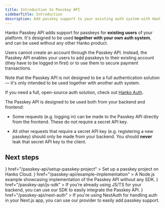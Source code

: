 ```yaml
---
title: Introduction to Passkey API
sidebarTitle: Introduction
description: Add passkey support to your existing auth system with Hanko Passkey API.
---
```


Hanko Passkey API adds support for passkeys for **existing users** of your platform. It's designed to be used **together with your own auth system**, and can be used without any other Hanko product.

Users cannot create an account through the Passkey API. Instead, the Passkey API enables your users to add passkeys to their existing account (they have to be logged in first) or to use them to secure
payment transactions.

<Tip>
Note that the Passkey API is not designed to be a full authentication solution — it's only intended to be used together with another auth system.

If you need a full, open-source auth solution, check out [Hanko Auth](/introduction).

</Tip>

The Passkey API is designed to be used both from your backend and frontend:

- Some requests (e.g. logging in) can be made to the Passkey API directly from the frontend. These do not require a secret API key.

- All other requests that require a secret API key (e.g. registering a new passkey) should only be made from your backend. You should **never** leak that secret API key to the client.

## Next steps

<CardGroup cols={2}>
  <Card
    title="Set up Passkey Project"
    icon={
      <svg width="20" height="20" viewBox="0 0 48 48" fill="#5465FF" xmlns="http://www.w3.org/2000/svg">
        <path d="M36.0611 12.8774V41.9346H32.0922V26.037H16.4355V29.9695H28.1247V31.9991C28.1245 37.076 28.1162 42.1529 28.1294 47.2296C28.1302 47.5458 28.147 47.7976 28.1834 47.9964C32.6231 47.2725 36.6568 45.3468 39.9439 42.5638V22.1278C39.9439 19.047 39.2607 15.6673 36.0611 12.8774Z"/>
        <path d="M28.1934 14.0905H32.1592V5.37542C34.5455 5.89249 43.5968 11.8123 43.9658 21.0866V38.3127C46.8954 34.2961 48.6284 29.3509 48.6284 23.9988C48.6284 11.9094 39.8063 1.88475 28.2498 0C28.2157 0.203994 28.2006 0.463484 28.1989 0.790525L28.1934 14.0905Z"/>
        <path d="M12.4336 35.119V6.06185H16.4025V21.9594H32.0591V18.0269H20.37V15.9973C20.3702 10.9204 20.3784 5.8435 20.3652 0.766797C20.3645 0.450663 20.3476 0.198827 20.3113 0C15.8716 0.723931 11.8378 2.64963 8.55078 5.43264V25.8686C8.55078 28.9494 9.23395 32.3291 12.4336 35.119Z"/>
        <path d="M20.435 33.9095H16.4692V42.6246C14.0829 42.1075 5.03154 36.1877 4.66259 26.9134V9.68738C1.733 13.7039 0 18.6492 0 24.0012C0 36.0907 8.82209 46.1153 20.3786 48C20.4126 47.796 20.4278 47.5365 20.4295 47.2095L20.435 33.9095Z"/>
      </svg>
    }
    href="/passkey-api/setup-passkey-project"
  >
    Set up a passkey project on Hanko Cloud.
  </Card>
  <Card
    title="Example implementation"
    icon={
      <svg
        xmlns="http://www.w3.org/2000/svg"
        class="icon icon-tabler icon-tabler-brand-nodejs"
        width="24"
        height="24"
        viewBox="0 0 24 24"
        strokeWidth="2"
        stroke="#5465FF"
        fill="none"
        strokeLinecap="round"
        strokeLinejoin="round"
      >
        <path stroke="none" d="M0 0h24v24H0z" fill="none" />
        <path d="M9 9v8.044a2 2 0 0 1 -2.996 1.734l-1.568 -.9a3 3 0 0 1 -1.436 -2.561v-6.635a3 3 0 0 1 1.436 -2.56l6 -3.667a3 3 0 0 1 3.128 0l6 3.667a3 3 0 0 1 1.436 2.561v6.634a3 3 0 0 1 -1.436 2.56l-6 3.667a3 3 0 0 1 -3.128 0" />
        <path d="M17 9h-3.5a1.5 1.5 0 0 0 0 3h2a1.5 1.5 0 0 1 0 3h-3.5" />
      </svg>
    }
    href="/passkey-api/example-implementation"
  >
    A Node.js example showcasing implementation of the Passkey API without any
    SDK.
  </Card>
  <Card
    title="JavaScript/TypeScript SDK"
    icon={
      <svg
        xmlns="http://www.w3.org/2000/svg"
        class="icon icon-tabler icon-tabler-brand-typescript"
        width="24"
        height="24"
        viewBox="0 0 24 24"
        strokeWidth="2"
        stroke="#5465FF"
        fill="none"
        strokeLinecap="round"
        strokeLinejoin="round"
      >
        <path stroke="none" d="M0 0h24v24H0z" fill="none" />
        <path d="M15 17.5c.32 .32 .754 .5 1.207 .5h.543c.69 0 1.25 -.56 1.25 -1.25v-.25a1.5 1.5 0 0 0 -1.5 -1.5a1.5 1.5 0 0 1 -1.5 -1.5v-.25c0 -.69 .56 -1.25 1.25 -1.25h.543c.453 0 .887 .18 1.207 .5" />
        <path d="M9 12h4" />
        <path d="M11 12v6" />
        <path d="M21 19v-14a2 2 0 0 0 -2 -2h-14a2 2 0 0 0 -2 2v14a2 2 0 0 0 2 2h14a2 2 0 0 0 2 -2z" />
      </svg>
    }
    href="/passkey-api/js-sdk"
  >
    If you’re already using JS/TS for your backend, you can use our SDK to
    easily integrate the Passkey API.
  </Card>
  <Card
    title="Next.js with NextAuth"
    icon={
      <svg
        xmlns="http://www.w3.org/2000/svg"
        className="icon icon-tabler icon-tabler-brand-nextjs"
        width="30"
        height="30"
        viewBox="0 0 30 30"
        strokeWidth="2"
        stroke="#5465FF"
        fill="none"
        strokeLinecap="round"
        strokeLinejoin="round"
      >
        <path stroke="none" d="M0 0h24v24H0z" fill="none"></path>
        <path d="M9 15v-6l7.745 10.65a9 9 0 1 1 2.255 -1.993"></path>
        <path d="M15 12v-3"></path>
      </svg>
    }
    href="/passkey-api/next-auth"
  >
    If you're using NextAuth for handling auth in your Next.js app, you can use
    our provider to easily add passkey support.
  </Card>
</CardGroup>
